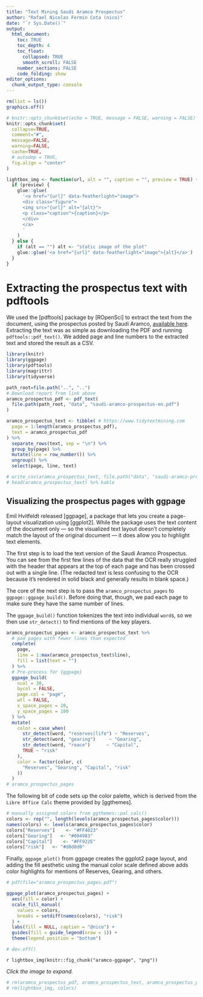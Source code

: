 ```yaml
---
title: "Text Mining Saudi Aramco Prospectus"
author: "Rafael Nicolas Fermin Cota (nico)"
date: "`r Sys.Date()`"
output: 
  html_document:
    toc: TRUE
    toc_depth: 4
    toc_float: 
      collapsed: TRUE
      smooth_scroll: FALSE
    number_sections: FALSE
    code_folding: show 
editor_options: 
  chunk_output_type: console
---
```


```r
rm(list = ls())
graphics.off()

# knitr::opts_chunk$set(echo = TRUE, message = FALSE, warning = FALSE)
knitr::opts_chunk$set(
  collapse=TRUE,
  comment="#",
  message=FALSE,
  warning=FALSE,
  cache=TRUE, 
  # autodep = TRUE,
  fig.align = "center"
)

lightbox_img <- function(url, alt = "", caption = "", preview = TRUE) {
  if (preview) {
    glue::glue(
      '<a href="{url}" data-featherlight="image">
      <div class="figure">
      <img src="{url}" alt="{alt}">
      <p class="caption">{caption}</p>
      </div>
      </a>
      '
    )
  } else {
    if (alt == "") alt <- "static image of the plot"
    glue::glue('<a href="{url}" data-featherlight="image">{alt}</a>')
  }
}

```

# Extracting the prospectus text with pdftools

We used the [[pdftools]]{.pkg} package by [ROpenSci] to extract the text from the document, using the prospectus posted by Saudi Aramco, [available here](https://www.saudiaramco.com/-/media/images/investors/saudi-aramco-prospectus-en.pdf).
Extracting the text was as simple as downloading the PDF and running `pdftools::pdf_text()`.
We added page and line numbers to the extracted text and stored the result as a CSV.

```r
library(knitr)
library(ggpage)
library(pdftools)
library(magrittr)
library(tidyverse)
```

```r
path_root=file.path("..", "..")
# Download report from link above
aramco_prospectus_pdf <- pdf_text(
  file.path(path_root, "data", "saudi-aramco-prospectus-en.pdf")
)

aramco_prospectus_text <- tibble( # https://www.tidytextmining.com
  page = 1:length(aramco_prospectus_pdf),
  text = aramco_prospectus_pdf
) %>% 
  separate_rows(text, sep = "\n") %>% 
  group_by(page) %>% 
  mutate(line = row_number()) %>% 
  ungroup() %>% 
  select(page, line, text)

# write_csv(aramco_prospectus_text, file.path("data", "saudi-aramco-prospectus-en.csv"))
# head(aramco_prospectus_text) %>% kable
```

## Visualizing the prospectus pages with ggpage

Emil Hvitfeldt released [[ggpage]]{.pkg}, a package that lets you create a page-layout visualization using [[ggplot2]]{.pkg}.
While the package uses the text content of the document only --- so the visualized text layout doesn't completely match the layout of the original document --- it does allow you to highlight text elements.

The first step is to load the text version of the Saudi Aramco Prospectus. You can see from the first few lines of the data that the OCR really struggled with the header that appears at the top of each page and has been crossed out with a single line.
(The redacted text is less confusing to the OCR because it's rendered in solid black and generally results in blank space.)

The core of the next step is to pass the `aramco_prospectus_pages` to `ggpage::ggpage_build()`. Before doing that, though, we pad each page to make sure they have the same number of lines.

The `ggpage_build()` function tokenizes the text into individual `word`s, so we then use `str_detect()` to find mentions of the key players.

```r
aramco_prospectus_pages <- aramco_prospectus_text %>% 
  # pad pages with fewer lines than expected
  complete(
    page, 
    line = 1:max(aramco_prospectus_text$line),
    fill = list(text = "")
  ) %>% 
  # Pre-process for {ggpage}
  ggpage_build(
    ncol = 30, 
    bycol = FALSE, 
    page.col = "page", 
    wtl = FALSE, 
    x_space_pages = 10,
    y_space_pages = 100
  ) %>% 
  mutate(
    color = case_when(
      str_detect(word, "reserves|life") ~ "Reserves",
      str_detect(word, "gearing")     ~ "Gearing",
      str_detect(word, "roace")      ~ "Capital",
      TRUE ~ "risk"
    ),
    color = factor(color, c(
      "Reserves", "Gearing", "Capital", "risk"
    ))
  )
# aramco_prospectus_pages
```

The following bit of code sets up the color palette, which is derived from the `Libre Office Calc` theme provided by [[ggthemes]]{.pkg}.

```r
# manually assigned colors from ggthemes::pal_calc()
colors <- rep("", length(levels(aramco_prospectus_pages$color)))
names(colors) <- levels(aramco_prospectus_pages$color)
colors["Reserves"]    <- "#FF4023"
colors["Gearing"]   <- "#004983"
colors["Capital"]    <- "#FF922E"
colors["risk"]   <- "#d0d0d0"
```

Finally, `ggpage_plot()` from [ggpage]{.pkg} creates the [ggplot2]{.pkg} page layout, and adding the fill aesthetic using the manual color scale defined above adds color highlights for mentions of Reserves, Gearing, and others.

```r

# pdf(file="aramco_prospectus_pages.pdf")

ggpage_plot(aramco_prospectus_pages) +
  aes(fill = color) +
  scale_fill_manual(
    values = colors, 
    breaks = setdiff(names(colors), "risk")
  ) +
  labs(fill = NULL, caption = "@nico") +
  guides(fill = guide_legend(nrow = 1)) +
  theme(legend.position = "bottom")

# dev.off()
```

<a name="ggpage-plot"></a>
  
  `r lightbox_img(knitr::fig_chunk("aramco-ggpage", "png"))`

_Click the image to expand._

```r
# rm(aramco_prospectus_pdf, aramco_prospectus_text, aramco_prospectus_pages)
# rm(lightbox_img, colors)
```
